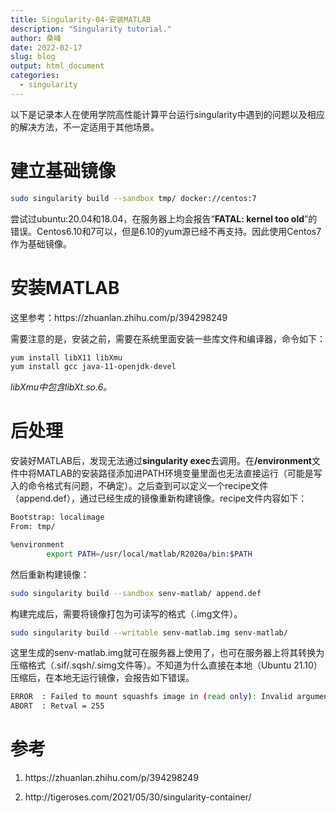 ```yaml
---
title: Singularity-04-安装MATLAB
description: "Singularity tutorial."
author: 桑峰
date: 2022-02-17
slug: blog
output: html_document
categories:
  - singularity
---
```


以下是记录本人在使用学院高性能计算平台运行singularity中遇到的问题以及相应的解决方法，不一定适用于其他场景。

# 建立基础镜像

```bash
sudo singularity build --sandbox tmp/ docker://centos:7
```

尝试过ubuntu:20.04和18.04，在服务器上均会报告“**FATAL: kernel too old**”的错误。Centos6.10和7可以，但是6.10的yum源已经不再支持。因此使用Centos7作为基础镜像。

# 安装MATLAB

这里参考：https://zhuanlan.zhihu.com/p/394298249

需要注意的是，安装之前，需要在系统里面安装一些库文件和编译器，命令如下：

```bash
yum install libX11 libXmu
yum install gcc java-11-openjdk-devel
```

*libXmu中包含libXt.so.6。*

# 后处理

安装好MATLAB后，发现无法通过**singularity exec**去调用。在**/environment**文件中将MATLAB的安装路径添加进PATH环境变量里面也无法直接运行（可能是写入的命令格式有问题，不确定）。之后查到可以定义一个recipe文件（append.def），通过已经生成的镜像重新构建镜像。recipe文件内容如下：

```bash
Bootstrap: localimage
From: tmp/

%environment
        export PATH=/usr/local/matlab/R2020a/bin:$PATH
```

然后重新构建镜像：

```bash
sudo singularity build --sandbox senv-matlab/ append.def
```

构建完成后，需要将镜像打包为可读写的格式（.img文件）。

```bash
sudo singularity build --writable senv-matlab.img senv-matlab/
```

这里生成的senv-matlab.img就可在服务器上使用了，也可在服务器上将其转换为压缩格式（.sif/.sqsh/.simg文件等）。不知道为什么直接在本地（Ubuntu 21.10）压缩后，在本地无运行镜像，会报告如下错误。

```bash
ERROR  : Failed to mount squashfs image in (read only): Invalid argument
ABORT  : Retval = 255
```

# 参考

1. https://zhuanlan.zhihu.com/p/394298249

2. http://tigeroses.com/2021/05/30/singularity-container/